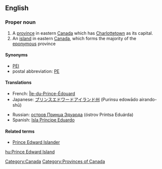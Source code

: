 {{wikipedia}}
{{also|Prince Edward Islands}}
==English==

===Proper noun===
{{en-proper noun|sg=[[prince|Prince]] [[Edward]] [[island|Island]]}}

# A [[province]] in eastern [[Canada]] which has [[Charlottetown]] as its capital.
# An [[island]] in eastern [[Canada]], which forms the majority of the [[eponymous]] province

====Synonyms====
* [[PEI]]
* postal abbreviation: [[PE]]

====Translations====
{{trans-top|Province in eastern Canada}}
* French: [[Île-du-Prince-Édouard]]
* Japanese: [[プリンスエドワードアイランド州]] (Purinsu edowādo airando-shū)
{{trans-mid}}
* Russian: [[остров Принца Эдуарда]] (óstrov Príntsa Eduárda) {{m}}
* Spanish: [[Isla Príncipe Eduardo]] {{f}}
{{trans-bottom}}

====Related terms====
* [[Prince Edward Islander]]

[[Category:Canada]]
[[Category:Provinces of Canada]]

[[hu:Prince Edward Island]]